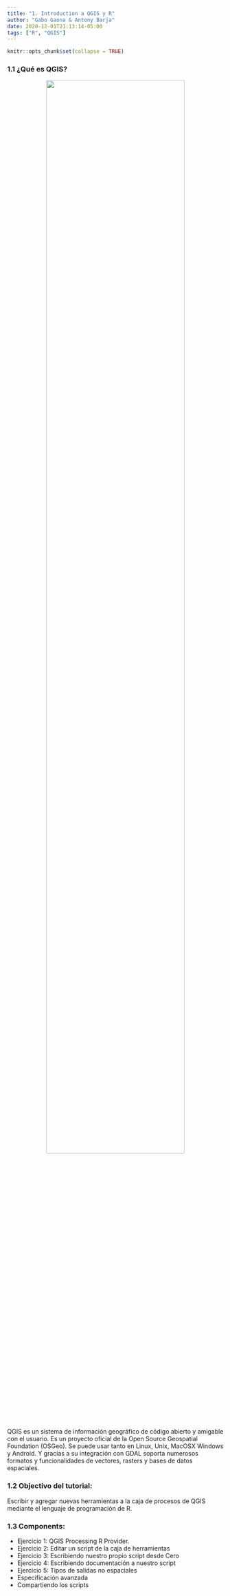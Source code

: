 ```yaml
---
title: "1. Introduction a QGIS y R"
author: "Gabo Gaona & Antony Barja"
date: 2020-12-01T21:13:14-05:00
tags: ["R", "QGIS"]
---
```


```r
knitr::opts_chunk$set(collapse = TRUE)
```

### 1.1 ¿Qué es QGIS?

<center><img src="https://user-images.githubusercontent.com/23284899/152171996-54afdafa-4456-4d63-9c92-dca515b100a8.png" width="80%"></center>

QGIS es un sistema de información geográfico de código abierto y amigable con el usuario. Es un proyecto oficial de la Open Source Geospatial Foundation (OSGeo). Se puede usar tanto en Linux, Unix, MacOSX Windows y Android. Y gracias a su integración con GDAL soporta numerosos formatos y funcionalidades de vectores, rasters y bases de datos espaciales.

### 1.2 Objectivo del tutorial:

Escribir y agregar nuevas herramientas a la caja de procesos de QGIS mediante el lenguaje de programación de R.
 
### 1.3 Components:

- Ejercicio 1: QGIS Processing R Provider.
- Ejercicio 2: Editar un script de la caja de herramientas
- Ejercicio 3: Escribiendo nuestro propio script desde Cero
- Ejercicio 4: Escribiendo documentación a nuestro script
- Ejercicio 5: Tipos de salidas no espaciales
- Especificación avanzada
- Compartiendo los scripts






